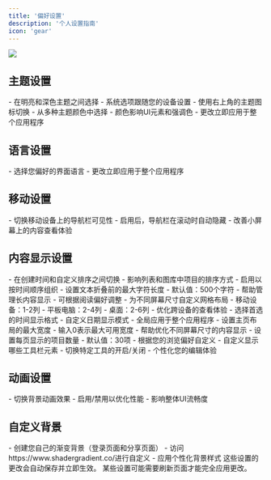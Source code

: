 ```yaml
---
title: '偏好设置'
description: '个人设置指南'
icon: 'gear'
---
```


<img className="rounded-2xl" src="/images/2025-01-08-14-38-53.png" />

## 主题设置

<AccordionGroup>
  <Accordion icon="palette" title="主题选择" defaultOpen>
    - 在明亮和深色主题之间选择
    - 系统选项跟随您的设备设置
    - 使用右上角的主题图标切换
  </Accordion>

  <Accordion icon="paintbrush" title="主题颜色">
    - 从多种主题颜色中选择
    - 颜色影响UI元素和强调色
    - 更改立即应用于整个应用程序
  </Accordion>
</AccordionGroup>

## 语言设置

<AccordionGroup>
  <Accordion icon="language" title="界面语言">
    - 选择您偏好的界面语言
    - 更改立即应用于整个应用程序
  </Accordion>
</AccordionGroup>

## 移动设置

<AccordionGroup>
  <Accordion icon="mobile" title="隐藏导航栏">
    - 切换移动设备上的导航栏可见性
    - 启用后，导航栏在滚动时自动隐藏
    - 改善小屏幕上的内容查看体验
  </Accordion>
</AccordionGroup>

## 内容显示设置

<AccordionGroup>
  <Accordion icon="sort" title="按创建时间排序">
    - 在创建时间和自定义排序之间切换
    - 影响列表和图库中项目的排序方式
    - 启用以按时间顺序组织
  </Accordion>

  <Accordion icon="text-size" title="文本折叠长度">
    - 设置文本折叠前的最大字符长度
    - 默认值：500个字符
    - 帮助管理长内容显示
    - 可根据阅读偏好调整
  </Accordion>

  <Accordion icon="table-cells" title="设备卡片列数">
    - 为不同屏幕尺寸自定义网格布局
    - 移动设备：1-2列
    - 平板电脑：2-4列
    - 桌面：2-6列
    - 优化跨设备的查看体验
  </Accordion>

  <Accordion icon="clock" title="时间格式">
    - 选择首选的时间显示格式
    - 自定义日期显示模式
    - 全局应用于整个应用程序
  </Accordion>

  <Accordion icon="ruler" title="主页最大宽度">
    - 设置主页布局的最大宽度
    - 输入0表示最大可用宽度
    - 帮助优化不同屏幕尺寸的内容显示
  </Accordion>

  <Accordion icon="list" title="页面大小">
    - 设置每页显示的项目数量
    - 默认值：30项
    - 根据您的浏览偏好自定义
  </Accordion>

  <Accordion icon="bars" title="工具栏可见性">
    - 自定义显示哪些工具栏元素
    - 切换特定工具的开启/关闭
    - 个性化您的编辑体验
  </Accordion>
</AccordionGroup>

## 动画设置

<AccordionGroup>
  <Accordion icon="sparkles" title="背景动画">
    - 切换背景动画效果
    - 启用/禁用以优化性能
    - 影响整体UI流畅度
  </Accordion>
</AccordionGroup>

## 自定义背景

<AccordionGroup>
  <Accordion icon="image" title="背景自定义">
    - 创建您自己的渐变背景（登录页面和分享页面）
    - 访问https://www.shadergradient.co/进行自定义
    - 应用个性化背景样式
  </Accordion>
</AccordionGroup>

<Note>
这些设置的更改会自动保存并立即生效。
</Note>

<Warning>
某些设置可能需要刷新页面才能完全应用更改。
</Warning> 